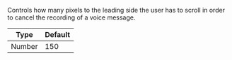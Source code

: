 Controls how many pixels to the leading side the user has to scroll in order to cancel the recording of a voice message.

| Type   | Default |
| ------ | ------- |
| Number | 150     |
